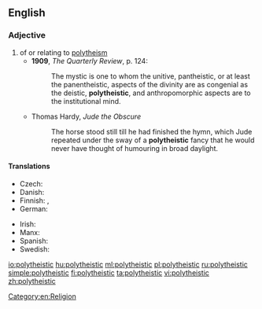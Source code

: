 ==English==

===Adjective===
{{en-adj}}

# of or relating to [[polytheism]]
#* '''1909''', ''The Quarterly Review'', p. 124:
#*: The mystic is one to whom the unitive, pantheistic, or at least the panentheistic, aspects of the divinity are as congenial as the deistic, '''polytheistic''', and anthropomorphic aspects are to the institutional mind.
#* Thomas Hardy, ''Jude the Obscure''
#*: The horse stood still till he had finished the hymn, which Jude repeated under the sway of a '''polytheistic''' fancy that he would never have thought of humouring in broad daylight.

====Translations====
{{trans-top|of or relating to polytheism}}
* Czech: {{t-|cs|polyteistický}}
* Danish: {{t-|da|polyteistisk}}
* Finnish: {{t+|fi|polyteistinen}}, {{t+|fi|monijumalainen}}
* German: {{t+|de|polytheistisch}}
{{trans-mid}}
* Irish: {{t-|ga|ildiach}}
* Manx: {{t-|gv|yl-jeeagh}}
* Spanish: {{t+|es|politeísta}}
* Swedish: {{t-|sv|polyteistisk}}
{{trans-bottom}}

[[Category:en:Religion]]

[[io:polytheistic]]
[[hu:polytheistic]]
[[ml:polytheistic]]
[[pl:polytheistic]]
[[ru:polytheistic]]
[[simple:polytheistic]]
[[fi:polytheistic]]
[[ta:polytheistic]]
[[vi:polytheistic]]
[[zh:polytheistic]]